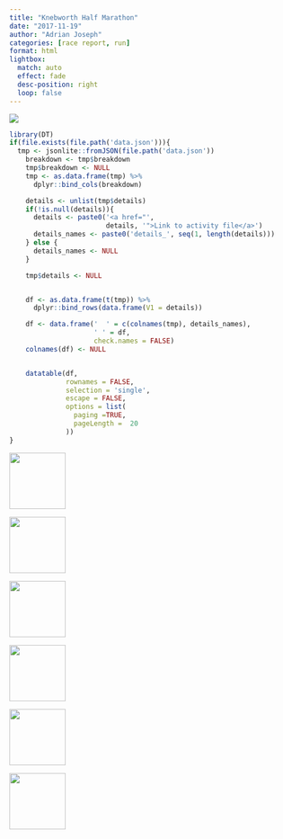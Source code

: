 ```yaml
---
title: "Knebworth Half Marathon"
date: "2017-11-19"
author: "Adrian Joseph"
categories: [race report, run]
format: html
lightbox:
  match: auto
  effect: fade
  desc-position: right
  loop: false
---
```

![](https://storage.googleapis.com/blogs_josa/sport/2017-11-19_KNEBWORTH_HALF_MARATHON/img/00.png)

```r
library(DT)
if(file.exists(file.path('data.json'))){
  tmp <- jsonlite::fromJSON(file.path('data.json'))
    breakdown <- tmp$breakdown
    tmp$breakdown <- NULL
    tmp <- as.data.frame(tmp) %>%
      dplyr::bind_cols(breakdown)

    details <- unlist(tmp$details)
    if(!is.null(details)){
      details <- paste0('<a href="',
                        details, '">Link to activity file</a>')
      details_names <- paste0('details_', seq(1, length(details)))
    } else {
      details_names <- NULL
    }

    tmp$details <- NULL


    df <- as.data.frame(t(tmp)) %>%
      dplyr::bind_rows(data.frame(V1 = details))

    df <- data.frame('  ' = c(colnames(tmp), details_names),
                     ' ' = df,
                     check.names = FALSE)
    colnames(df) <- NULL


    datatable(df,
              rownames = FALSE,
              selection = 'single',
              escape = FALSE,
              options = list(
                paging =TRUE,
                pageLength =  20
              ))
}
```





::: {layout-ncol=4}
![](https://storage.googleapis.com/blogs_josa/sport/2017-11-19_KNEBWORTH_HALF_MARATHON/img/00.png){ width="100" group="hi" }

![](https://storage.googleapis.com/blogs_josa/sport/2017-11-19_KNEBWORTH_HALF_MARATHON/img/01.png){ width="100" group="hi" }

![](https://storage.googleapis.com/blogs_josa/sport/2017-11-19_KNEBWORTH_HALF_MARATHON/img/01a.png){ width="100" group="hi" }

![](https://storage.googleapis.com/blogs_josa/sport/2017-11-19_KNEBWORTH_HALF_MARATHON/img/01b.png){ width="100" group="hi" }

![](https://storage.googleapis.com/blogs_josa/sport/2017-11-19_KNEBWORTH_HALF_MARATHON/img/02.jpg){ width="100" group="hi" }

![](https://storage.googleapis.com/blogs_josa/sport/2017-11-19_KNEBWORTH_HALF_MARATHON/img/03.jpg){ width="100" group="hi" }


:::
